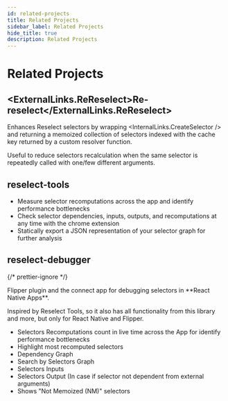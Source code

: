 ```yaml
---
id: related-projects
title: Related Projects
sidebar_label: Related Projects
hide_title: true
description: Related Projects
---
```



# Related Projects

## <ExternalLinks.ReReselect>Re-reselect</ExternalLinks.ReReselect>

Enhances Reselect selectors by wrapping <InternalLinks.CreateSelector /> and returning a memoized collection of selectors indexed with the cache key returned by a custom resolver function.

Useful to reduce selectors recalculation when the same selector is repeatedly called with one/few different arguments.

## <Link to='https://github.com/skortchmark9/reselect-tools'>reselect-tools</Link>

- Measure selector recomputations across the app and identify performance bottlenecks
- Check selector dependencies, inputs, outputs, and recomputations at any time with the chrome extension
- Statically export a JSON representation of your selector graph for further analysis

## <Link to='https://github.com/vlanemcev/reselect-debugger-flipper'>reselect-debugger</Link>

{/* prettier-ignore */}
<Link to="https://github.com/vlanemcev/flipper-plugin-reselect-debugger">Flipper plugin</Link> and
<Link to="https://github.com/vlanemcev/reselect-debugger-flipper">the connect app</Link> for debugging selectors in **React Native Apps**.

Inspired by Reselect Tools, so it also has all functionality from this library and more, but only for React Native and Flipper.

- Selectors Recomputations count in live time across the App for identify performance bottlenecks
- Highlight most recomputed selectors
- Dependency Graph
- Search by Selectors Graph
- Selectors Inputs
- Selectors Output (In case if selector not dependent from external arguments)
- Shows "Not Memoized (NM)" selectors
